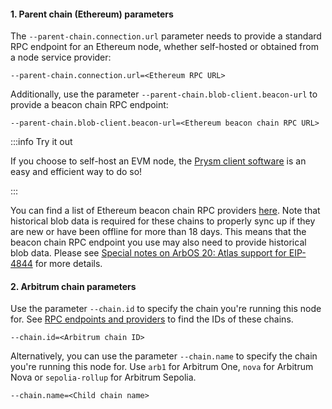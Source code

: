 <!--
    Breaking the title ordering here (it should be h3 instead of h4) so these titles don't appear in the right-hand sidebar
-->

#### 1. Parent chain (Ethereum) parameters

The `--parent-chain.connection.url` parameter needs to provide a standard RPC endpoint for an Ethereum node, whether self-hosted or obtained from a node service provider:

```shell
--parent-chain.connection.url=<Ethereum RPC URL>
```

Additionally, use the parameter `--parent-chain.blob-client.beacon-url` to provide a beacon chain RPC endpoint:

```shell
--parent-chain.blob-client.beacon-url=<Ethereum beacon chain RPC URL>
```

:::info Try it out

If you choose to self-host an EVM node, the [Prysm client software](https://www.offchainlabs.com/prysm/docs) is an easy and efficient way to do so!

:::

You can find a list of Ethereum beacon chain RPC providers [here](/run-arbitrum-node/04-l1-ethereum-beacon-chain-rpc-providers.mdx). Note that historical blob data is required for these chains to properly sync up if they are new or have been offline for more than 18 days. This means that the beacon chain RPC endpoint you use may also need to provide historical blob data. Please see [Special notes on ArbOS 20: Atlas support for EIP-4844](/run-arbitrum-node/arbos-releases/arbos20.mdx#special-notes-on-arbos-20-atlas-support-for-eip-4844) for more details.

#### 2. Arbitrum chain parameters

Use the parameter `--chain.id` to specify the chain you're running this node for. See [RPC endpoints and providers](/build-decentralized-apps/reference/01-node-providers.mdx) to find the IDs of these chains.

```shell
--chain.id=<Arbitrum chain ID>
```

Alternatively, you can use the parameter `--chain.name` to specify the chain you're running this node for. Use `arb1` for Arbitrum One, `nova` for Arbitrum Nova or `sepolia-rollup` for Arbitrum Sepolia.

```shell
--chain.name=<Child chain name>
```
